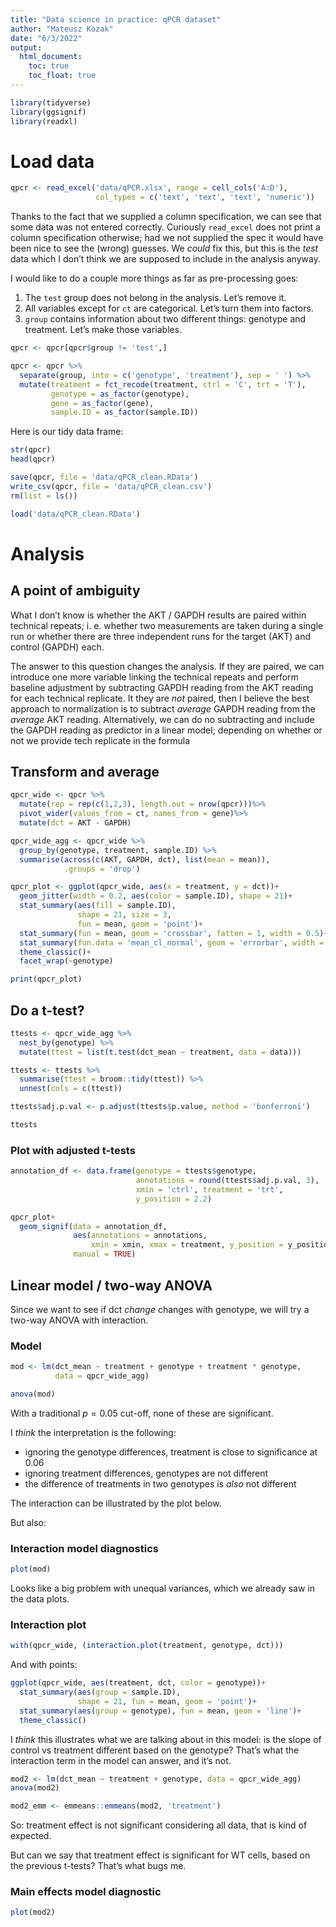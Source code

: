 ---
title: "Data science in practice: qPCR dataset"
author: "Mateusz Kozak"
date: "6/3/2022"
output:
  html_document:
    toc: true
    toc_float: true
---

```{r}
library(tidyverse)
library(ggsignif)
library(readxl)
```

# Load data

```{r}
qpcr <- read_excel('data/qPCR.xlsx', range = cell_cols('A:D'),
                   col_types = c('text', 'text', 'text', 'numeric'))
```
Thanks to the fact that we supplied a column specification,
we can see that some data was not entered correctly.
Curiously `read_excel` does not print a column specification otherwise;
had we not supplied the spec it would have been nice to see the (wrong) guesses.
We *could* fix this, but this is the *test* data
which I don't think we are supposed to include in the analysis anyway.

I would like to do a couple more things as far as pre-processing goes:

  1. The `test` group does not belong in the analysis. Let's remove it.
  2. All variables except for `ct` are categorical. Let's turn them into factors.
  3. `group` contains information about two different things: genotype and treatment.
  Let's make those variables.

```{r}
qpcr <- qpcr[qpcr$group != 'test',]

qpcr <- qpcr %>%
  separate(group, into = c('genotype', 'treatment'), sep = ' ') %>%
  mutate(treatment = fct_recode(treatment, ctrl = 'C', trt = 'T'),
         genotype = as_factor(genotype),
         gene = as_factor(gene),
         sample.ID = as_factor(sample.ID))
```

Here is our tidy data frame:

```{r}
str(qpcr)
head(qpcr)
```


```{r}
save(qpcr, file = 'data/qPCR_clean.RData')
write_csv(qpcr, file = 'data/qPCR_clean.csv')
rm(list = ls())
```

```{r}
load('data/qPCR_clean.RData')
```

# Analysis

## A point of ambiguity

What I don't know is whether the AKT / GAPDH results
are paired within technical repeats;
i. e. whether two measurements are taken during a single run
or whether there are three independent runs
for the target (AKT) and control (GAPDH) each.

The answer to this question changes the analysis.
If they are paired, we can introduce one more variable
linking the technical repeats and perform baseline adjustment
by subtracting GAPDH reading from the AKT reading
for each technical replicate.
It they are *not* paired,
then I believe the best approach to normalization
is to subtract *average* GAPDH reading 
from the *average* AKT reading.
Alternatively, we can do no subtracting 
and include the GAPDH reading as predictor in a linear model;
depending on whether or not 
we provide tech replicate in the formula

## Transform and average

```{r}
qpcr_wide <- qpcr %>% 
  mutate(rep = rep(c(1,2,3), length.out = nrow(qpcr)))%>%
  pivot_wider(values_from = ct, names_from = gene)%>%
  mutate(dct = AKT - GAPDH)

qpcr_wide_agg <- qpcr_wide %>%
  group_by(genotype, treatment, sample.ID) %>%
  summarise(across(c(AKT, GAPDH, dct), list(mean = mean)),
            .groups = 'drop')
```

```{r}
qpcr_plot <- ggplot(qpcr_wide, aes(x = treatment, y = dct))+
  geom_jitter(width = 0.2, aes(color = sample.ID), shape = 21)+
  stat_summary(aes(fill = sample.ID), 
               shape = 21, size = 3,
               fun = mean, geom = 'point')+
  stat_summary(fun = mean, geom = 'crossbar', fatten = 1, width = 0.5)+
  stat_summary(fun.data = 'mean_cl_normal', geom = 'errorbar', width = 0.1)+
  theme_classic()+
  facet_wrap(~genotype)

print(qpcr_plot)
```

## Do a t-test?

```{r}
ttests <- qpcr_wide_agg %>%
  nest_by(genotype) %>% 
  mutate(ttest = list(t.test(dct_mean ~ treatment, data = data)))

ttests <- ttests %>%
  summarise(ttest = broom::tidy(ttest)) %>%
  unnest(cols = c(ttest))

ttests$adj.p.val <- p.adjust(ttests$p.value, method = 'bonferroni')
```



```{r}
ttests
```

### Plot with adjusted t-tests

```{r}
annotation_df <- data.frame(genotype = ttests$genotype,
                            annotations = round(ttests$adj.p.val, 3),
                            xmin = 'ctrl', treatment = 'trt',
                            y_position = 2.2)

qpcr_plot+
  geom_signif(data = annotation_df,
              aes(annotations = annotations, 
                  xmin = xmin, xmax = treatment, y_position = y_position),
              manual = TRUE)
```


## Linear model / two-way ANOVA

Since we want to see if dct *change* changes with genotype,
we will try a two-way ANOVA with interaction.

### Model

```{r}
mod <- lm(dct_mean ~ treatment + genotype + treatment * genotype,
          data = qpcr_wide_agg)

anova(mod)
```

With a traditional $p = 0.05$ cut-off,
none of these are significant.

I *think* the interpretation is the following:

  * ignoring the genotype differences, 
    treatment is close to significance at 0.06
  * ignoring treatment differences, 
    genotypes are not different
  * the difference of treatments in two genotypes
    is *also* not different
    
The interaction can be illustrated by the plot below.

But also:

### Interaction model diagnostics

```{r}
plot(mod)
```

Looks like a big problem with unequal variances,
which we already saw in the data plots.

### Interaction plot

```{r}
with(qpcr_wide, (interaction.plot(treatment, genotype, dct)))
```

And with points:

```{r}
ggplot(qpcr_wide, aes(treatment, dct, color = genotype))+
  stat_summary(aes(group = sample.ID),
               shape = 21, fun = mean, geom = 'point')+
  stat_summary(aes(group = genotype), fun = mean, geom = 'line')+
  theme_classic()
```

I *think* this illustrates 
what we are talking about in this model:
is the slope of control vs treatment
different based on the genotype?
That's what the interaction term in the model
can answer, and it's not.

```{r}
mod2 <- lm(dct_mean ~ treatment + genotype, data = qpcr_wide_agg)
anova(mod2)

mod2_emm <- emmeans::emmeans(mod2, 'treatment')
```

So: treatment effect is not significant
considering all data,
that is kind of expected.

But can we say that treatment effect is significant for WT cells,
based on the previous t-tests? That's what bugs me.

### Main effects model diagnostic

```{r}
plot(mod2)
```

